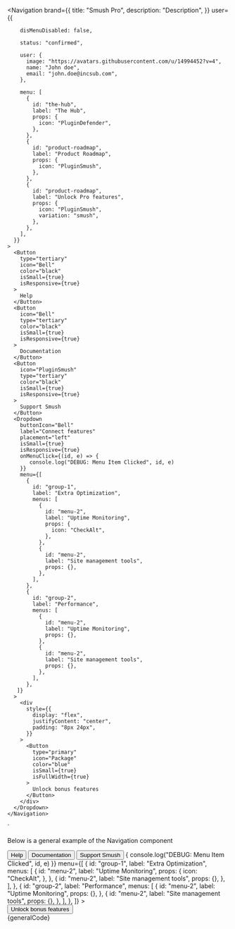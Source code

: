 
   <Navigation
      brand={{
        title: "Smush Pro",
        description: "Description",
      }}
      user={{

        disMenuDisabled: false,

        status: "confirmed",

        user: {
          image: "https://avatars.githubusercontent.com/u/14994452?v=4",
          name: "John doe",
          email: "john.doe@incsub.com",
        },

        menu: [
          {
            id: "the-hub",
            label: "The Hub",
            props: {
              icon: "PluginDefender",
            },
          },
          {
            id: "product-roadmap",
            label: "Product Roadmap",
            props: {
              icon: "PluginSmush",
            },
          },
          {
            id: "product-roadmap",
            label: "Unlock Pro features",
            props: {
              icon: "PluginSmush",
              variation: "smush",
            },
          },
        ],
      }}
    >
      <Button
        type="tertiary"
        icon="Bell"
        color="black"
        isSmall={true}
        isResponsive={true}
      >
        Help
      </Button>
      <Button
        icon="Bell"
        type="tertiary"
        color="black"
        isSmall={true}
        isResponsive={true}
      >
        Documentation
      </Button>
      <Button
        icon="PluginSmush"
        type="tertiary"
        color="black"
        isSmall={true}
        isResponsive={true}
      >
        Support Smush
      </Button>
      <Dropdown
        buttonIcon="Bell"
        label="Connect features"
        placement="left"
        isSmall={true}
        isResponsive={true}
        onMenuClick={(id, e) => {
           console.log("DEBUG: Menu Item Clicked", id, e)
        }}
        menu={[
          {
            id: "group-1",
            label: "Extra Optimization",
            menus: [
              {
                id: "menu-2",
                label: "Uptime Monitoring",
                props: {
                  icon: "CheckAlt",
                },
              },
              {
                id: "menu-2",
                label: "Site management tools",
                props: {},
              },
            ],
          },
          {
            id: "group-2",
            label: "Performance",
            menus: [
              {
                id: "menu-2",
                label: "Uptime Monitoring",
                props: {},
              },
              {
                id: "menu-2",
                label: "Site management tools",
                props: {},
              },
            ],
          },
       ]}
      >
        <div
          style={{
            display: "flex",
            justifyContent: "center",
            padding: "8px 24px",
          }}
        >
          <Button
            type="primary"
            icon="Package"
            color="blue"
            isSmall={true}
            isFullWidth={true}
          >
            Unlock bonus features
          </Button>
        </div>
      </Dropdown>
    </Navigation>
`

<Section style={{ paddingTop: 30 }}>
	<p>Below is a general example of the Navigation component</p>
	<div className="sui-wrap sui-theme--light" style={{ margin: "50px 0" }}>
		<Navigation
			brand={{
				title: "Smush Pro",
				description: "Description",
			}}
			user={{
				user: {
					image: "https://avatars.githubusercontent.com/u/14994452?v=4",
					name: "John doe",
					email: "john.doe@incsub.com",
				},
				isMenuDisabled: false,
				status: "confirmed",
				menu: [
					{
						id: "the-hub",
						label: "The Hub",
						props: {
							icon: "PluginDefender",
						},
					},
					{
						id: "product-roadmap",
						label: "Product Roadmap",
						props: {
							icon: "PluginSmush",
						},
					},
					{
						id: "product-roadmap",
						label: "Unlock Pro features",
						props: {
							icon: "PluginSmush",
							variation: "smush",
						},
					},
				],
			}}
		>
			<Button
				type="tertiary"
				icon="Bell"
				color="black"
				isSmall={true}
				isResponsive={true}
			>
				Help
			</Button>
			<Button
				icon="Bell"
				type="tertiary"
				color="black"
				isSmall={true}
				isResponsive={true}
			>
				Documentation
			</Button>
			<Button
				icon="PluginSmush"
				type="tertiary"
				color="black"
				isSmall={true}
				isResponsive={true}
			>
				Support Smush
			</Button>
			<Dropdown
				buttonIcon="Bell"
				label="Connect features"
				placement="left"
				isSmall={true}
				isResponsive={true}
				onMenuClick={(id, e) => {
					console.log("DEBUG: Menu Item Clicked", id, e)
				}}
				menu={[
					{
						id: "group-1",
						label: "Extra Optimization",
						menus: [
							{
								id: "menu-2",
								label: "Uptime Monitoring",
								props: {
									icon: "CheckAlt",
								},
							},
							{
								id: "menu-2",
								label: "Site management tools",
								props: {},
							},
						],
					},
					{
						id: "group-2",
						label: "Performance",
						menus: [
							{
								id: "menu-2",
								label: "Uptime Monitoring",
								props: {},
							},
							{
								id: "menu-2",
								label: "Site management tools",
								props: {},
							},
						],
					},
				]}
			>
				<div
					style={{
						display: "flex",
						justifyContent: "center",
						padding: "8px 24px",
					}}
				>
					<Button
						type="primary"
						icon="Package"
						color="blue"
						isSmall={true}
						isFullWidth={true}
					>
						Unlock bonus features
					</Button>
				</div>
			</Dropdown>
		</Navigation>
	</div>
	<Snippet language="js">{generalCode}</Snippet>
</Section>
